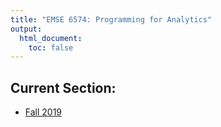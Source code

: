```yaml
---
title: "EMSE 6574: Programming for Analytics"
output:
  html_document:
    toc: false
---
```


## Current Section: 
- [Fall 2019](https://emse6574.netlify.com)
